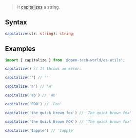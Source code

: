 > It [capitalizes](https://en.wikipedia.org/wiki/Capitalization) a string.

## Syntax

```ts
capitalize(str: string): string;
```

## Examples

```ts
import { capitalize } from '@open-tech-world/es-utils';

capitalize() // It throws an error;

capitalize('') // ''

capitalize('a') // 'A'

capitalize('ab') // 'Ab'

capitalize('FOO') // 'Foo'

capitalize('the quick brown fox') // 'The quick brown fox'

capitalize('the Quick Brown FOX') // 'The quick brown fox'

capitalize('1apple') // '1apple'
```
